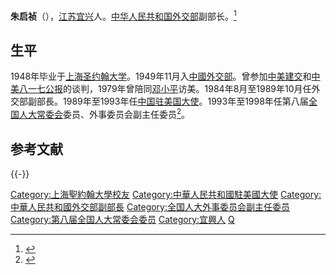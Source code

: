 '''朱启祯'''（{{bd|1927年|12月19日|2014年|4月23日|catIdx=Zhu}}），[[江苏|江苏]][[宜兴|宜兴]]人。[[中华人民共和国外交部|中华人民共和国外交部]]副部长。<ref>{{cite web |url=http://www.fmcoprc.gov.hk/chn/topic/zgwj/wjrwhk/lrzlhk/t9122.htm |title=朱启祯 |date=2000-11-07 |accessdate=2013-05-10 |archive-date=2019-10-19 |archive-url=https://web.archive.org/web/20191019135256/http://www.fmcoprc.gov.hk/chn/topic/zgwj/wjrwhk/lrzlhk/t9122.htm |dead-url=no }}</ref>

==生平==
1948年毕业于[[上海圣约翰大学|上海圣约翰大学]]。1949年11月入[[中華人民共和國外交部|中國外交部]]。曾参加[[中美建交|中美建交]]和[[中美八一七公报|中美八一七公报]]的谈判，1979年曾陪同[[邓小平|邓小平]]访美。1984年8月至1989年10月任外交部副部長。1989年至1993年任[[中国驻美国大使|中国驻美国大使]]。1993年至1998年任第八届[[全国人大常委会|全国人大常委会]]委员、外事委员会副主任委员<ref>{{cite news|title=朱启祯在各国议会联盟大会上发言|url=http://www.cssn.cn/news/237919.htm|accessdate=2012-02-15|newspaper=中国社会科学网}}</ref>。

== 参考文献 ==
{{Reflist}}

{{-}}
{{start box}}
{{s-dip}}
{{s-before|[[韩叙|韩叙]]}}
{{s-title|[[中国驻美国大使列表|中華人民共和國駐美國大使]]|1989年－1993年}}
{{s-after|[[李道豫|李道豫]]}}
{{end box}}
{{China Ambassadors to US}}

{{DEFAULTSORT:Z}}
[[Category:上海聖約翰大學校友|Category:上海聖約翰大學校友]]
[[Category:中華人民共和國駐美國大使|Category:中華人民共和國駐美國大使]]
[[Category:中華人民共和國外交部副部長|Category:中華人民共和國外交部副部長]]
[[Category:全国人大外事委员会副主任委员|Category:全国人大外事委员会副主任委员]]

[[Category:第八届全国人大常委会委员|Category:第八届全国人大常委会委员]]
[[Category:宜興人|Category:宜興人]]
[[Category:朱姓|Q]]

{{China-poli-bio-stub}}